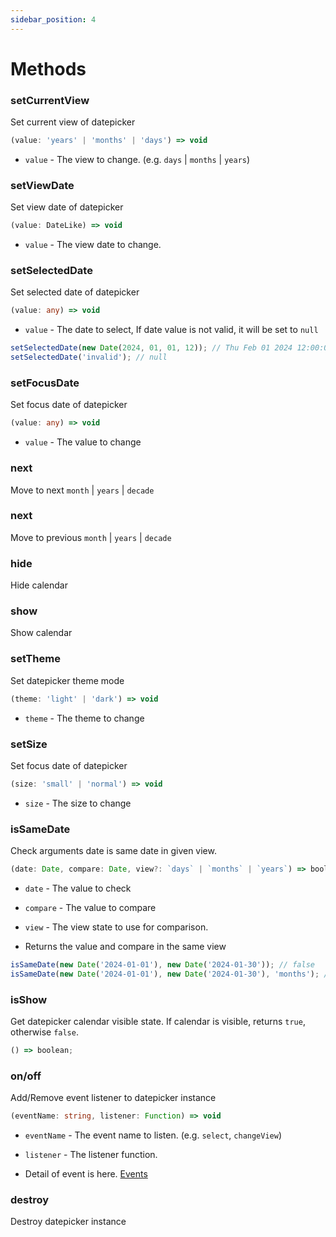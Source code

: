 ```yaml
---
sidebar_position: 4
---
```


# Methods

### setCurrentView

Set current view of datepicker

```typescript
(value: 'years' | 'months' | 'days') => void
```

- `value` - The view to change. (e.g. `days` | `months` | `years`)

### setViewDate

Set view date of datepicker

```typescript
(value: DateLike) => void
```

- `value` - The view date to change.

### setSelectedDate

Set selected date of datepicker

```typescript
(value: any) => void
```

- `value` - The date to select, If date value is not valid, it will be set to `null`

```javascript
setSelectedDate(new Date(2024, 01, 01, 12)); // Thu Feb 01 2024 12:00:00
setSelectedDate('invalid'); // null
```

### setFocusDate

Set focus date of datepicker

```typescript
(value: any) => void
```

- `value` - The value to change

### next

Move to next `month` | `years` | `decade`

### next

Move to previous `month` | `years` | `decade`

### hide

Hide calendar

### show

Show calendar

### setTheme

Set datepicker theme mode

```typescript
(theme: 'light' | 'dark') => void
```

- `theme` - The theme to change

### setSize

Set focus date of datepicker

```typescript
(size: 'small' | 'normal') => void
```

- `size` - The size to change

### isSameDate

Check arguments date is same date in given view.

```typescript
(date: Date, compare: Date, view?: `days` | `months` | `years`) => boolean;
```

- `date` - The value to check

- `compare` - The value to compare

- `view` - The view state to use for comparison.

- Returns the value and compare in the same view

```javascript
isSameDate(new Date('2024-01-01'), new Date('2024-01-30')); // false
isSameDate(new Date('2024-01-01'), new Date('2024-01-30'), 'months'); // true
```

### isShow

Get datepicker calendar visible state. If calendar is visible, returns `true`, otherwise `false`.

```typescript
() => boolean;
```

### on/off

Add/Remove event listener to datepicker instance

```typescript
(eventName: string, listener: Function) => void
```

- `eventName` - The event name to listen. (e.g. `select`, `changeView`)

- `listener` - The listener function.

- Detail of event is here. [Events](/docs/documentations/events)

### destroy

Destroy datepicker instance
